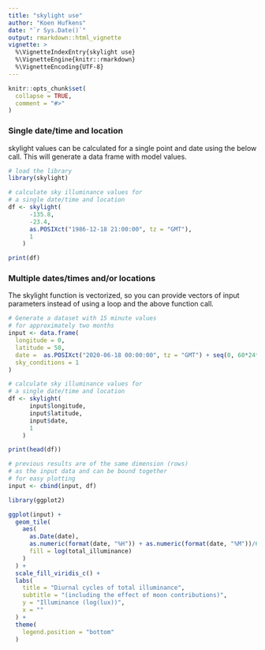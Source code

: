 ```yaml
---
title: "skylight use"
author: "Koen Hufkens"
date: "`r Sys.Date()`"
output: rmarkdown::html_vignette
vignette: >
  %\VignetteIndexEntry{skylight use}
  %\VignetteEngine{knitr::rmarkdown}
  %\VignetteEncoding{UTF-8}
---
```


```r
knitr::opts_chunk$set(
  collapse = TRUE,
  comment = "#>"
)

```

### Single date/time and location

skylight values can be calculated for a single point and date using the below call. This will generate a data frame with model values.

```r
# load the library
library(skylight)

# calculate sky illuminance values for
# a single date/time and location
df <- skylight(
      -135.8,
      -23.4,
      as.POSIXct("1986-12-18 21:00:00", tz = "GMT"),
      1
    )

print(df)
```

### Multiple dates/times and/or locations

The skylight function is vectorized, so you can provide vectors of input parameters instead of using a loop and the above function call.

```r
# Generate a dataset with 15 minute values
# for approximately two months
input <- data.frame(
  longitude = 0,
  latitude = 50,
  date =  as.POSIXct("2020-06-18 00:00:00", tz = "GMT") + seq(0, 60*24*3600, 900),
  sky_conditions = 1
)

# calculate sky illuminance values for
# a single date/time and location
df <- skylight(
      input$longitude,
      input$latitude,
      input$date,
      1
    )

print(head(df))

# previous results are of the same dimension (rows)
# as the input data and can be bound together
# for easy plotting
input <- cbind(input, df)
```

```r
library(ggplot2)

ggplot(input) +
  geom_tile(
    aes(
      as.Date(date),
      as.numeric(format(date, "%H")) + as.numeric(format(date, "%M"))/60,
      fill = log(total_illuminance)
    )
  ) +
  scale_fill_viridis_c() +
  labs(
    title = "Diurnal cycles of total illuminance",
    subtitle = "(including the effect of moon contributions)",
    y = "Illuminance (log(lux))",
    x = ""
  ) +
  theme(
    legend.position = "bottom"
  )
```
